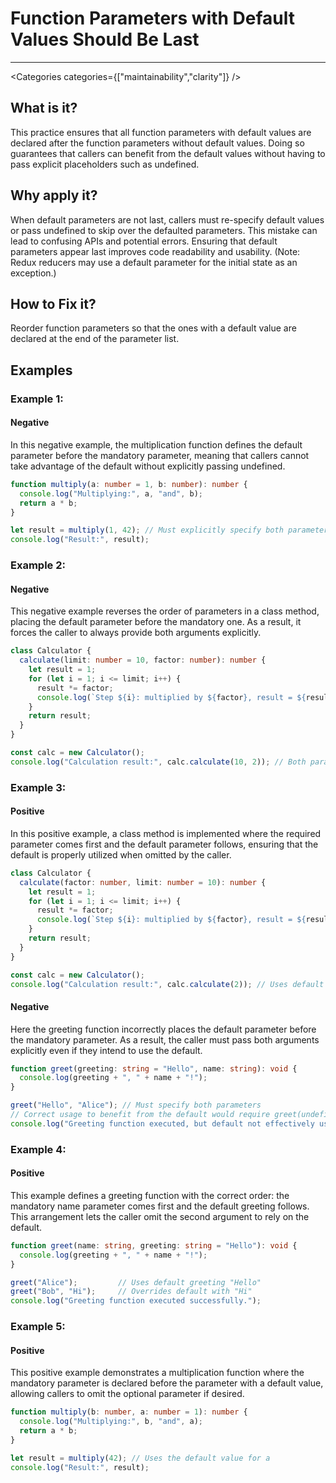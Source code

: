 

# Function Parameters with Default Values Should Be Last

<Severity severity={SeverityLevels.MEDIUM} />

---

<Categories categories={["maintainability","clarity"]} />

## What is it?
This practice ensures that all function parameters with default values are declared after the function parameters without default values. Doing so guarantees that callers can benefit from the default values without having to pass explicit placeholders such as undefined.

## Why apply it?
When default parameters are not last, callers must re-specify default values or pass undefined to skip over the defaulted parameters. This mistake can lead to confusing APIs and potential errors. Ensuring that default parameters appear last improves code readability and usability. (Note: Redux reducers may use a default parameter for the initial state as an exception.)

## How to Fix it?
Reorder function parameters so that the ones with a default value are declared at the end of the parameter list.

## Examples

### Example 1:

<!-- #example -->

#### Negative

<!-- #example_negative_description -->
In this negative example, the multiplication function defines the default parameter before the mandatory parameter, meaning that callers cannot take advantage of the default without explicitly passing undefined.

<!-- #example_negative_code -->
```ts
function multiply(a: number = 1, b: number): number {
  console.log("Multiplying:", a, "and", b);
  return a * b;
}

let result = multiply(1, 42); // Must explicitly specify both parameters
console.log("Result:", result);
```

### Example 2:

<!-- #example -->

#### Negative

<!-- #example_negative_description -->
This negative example reverses the order of parameters in a class method, placing the default parameter before the mandatory one. As a result, it forces the caller to always provide both arguments explicitly.

<!-- #example_negative_code -->
```ts
class Calculator {
  calculate(limit: number = 10, factor: number): number {
    let result = 1;
    for (let i = 1; i <= limit; i++) {
      result *= factor;
      console.log(`Step ${i}: multiplied by ${factor}, result = ${result}`);
    }
    return result;
  }
}

const calc = new Calculator();
console.log("Calculation result:", calc.calculate(10, 2)); // Both parameters must be specified
```

### Example 3:

<!-- #example -->

#### Positive

<!-- #example_positive_description -->
In this positive example, a class method is implemented where the required parameter comes first and the default parameter follows, ensuring that the default is properly utilized when omitted by the caller.

<!-- #example_positive_code -->
```ts
class Calculator {
  calculate(factor: number, limit: number = 10): number {
    let result = 1;
    for (let i = 1; i <= limit; i++) {
      result *= factor;
      console.log(`Step ${i}: multiplied by ${factor}, result = ${result}`);
    }
    return result;
  }
}

const calc = new Calculator();
console.log("Calculation result:", calc.calculate(2)); // Uses default limit of 10
```

#### Negative

<!-- #example_negative_description -->
Here the greeting function incorrectly places the default parameter before the mandatory parameter. As a result, the caller must pass both arguments explicitly even if they intend to use the default.

<!-- #example_negative_code -->
```ts
function greet(greeting: string = "Hello", name: string): void {
  console.log(greeting + ", " + name + "!");
}

greet("Hello", "Alice"); // Must specify both parameters
// Correct usage to benefit from the default would require greet(undefined, "Alice")
console.log("Greeting function executed, but default not effectively used.");
```

### Example 4:

<!-- #example -->

#### Positive

<!-- #example_positive_description -->
This example defines a greeting function with the correct order: the mandatory name parameter comes first and the default greeting follows. This arrangement lets the caller omit the second argument to rely on the default.

<!-- #example_positive_code -->
```ts
function greet(name: string, greeting: string = "Hello"): void {
  console.log(greeting + ", " + name + "!");
}

greet("Alice");         // Uses default greeting "Hello"
greet("Bob", "Hi");     // Overrides default with "Hi"
console.log("Greeting function executed successfully.");
```

### Example 5:

<!-- #example -->

#### Positive

<!-- #example_positive_description -->
This positive example demonstrates a multiplication function where the mandatory parameter is declared before the parameter with a default value, allowing callers to omit the optional parameter if desired.

<!-- #example_positive_code -->
```ts
function multiply(b: number, a: number = 1): number {
  console.log("Multiplying:", b, "and", a);
  return a * b;
}

let result = multiply(42); // Uses the default value for a
console.log("Result:", result);
```